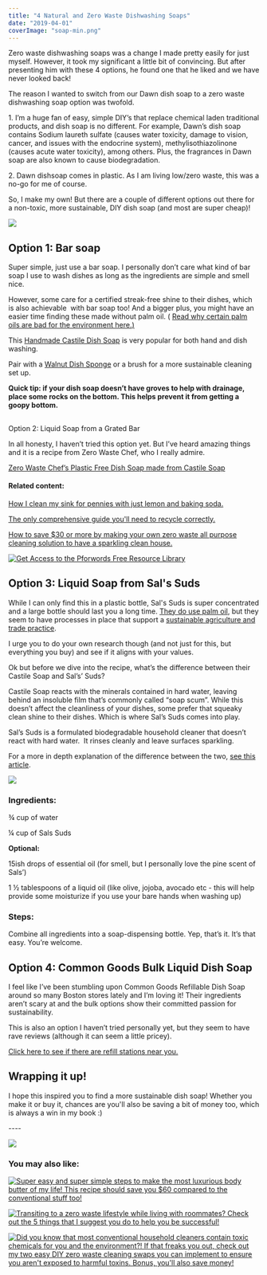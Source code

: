 ```yaml
---
title: "4 Natural and Zero Waste Dishwashing Soaps"
date: "2019-04-01"
coverImage: "soap-min.png"
---
```


Zero waste dishwashing soaps was a change I made pretty easily for just myself. However, it took my significant a little bit of convincing. But after presenting him with these 4 options, he found one that he liked and we have never looked back!

The reason I wanted to switch from our Dawn dish soap to a zero waste dishwashing soap option was twofold.

1\. I’m a huge fan of easy, simple DIY’s that replace chemical laden traditional products, and dish soap is no different. For example, Dawn’s dish soap contains Sodium laureth sulfate (causes water toxicity, damage to vision, cancer, and issues with the endocrine system), methylisothiazolinone (causes acute water toxicity), among others. Plus, the fragrances in Dawn soap are also known to cause biodegradation.

2\. Dawn dishsoap comes in plastic. As I am living low/zero waste, this was a no-go for me of course.

So, I make my own! But there are a couple of different options out there for a non-toxic, more sustainable, DIY dish soap (and most are super cheap)!

![](https://i2.wp.com/pforwords.com/wp-content/uploads/2019/03/soap-min.png?fit=1024%2C690)

## Option 1: Bar soap

Super simple, just use a bar soap. I personally don’t care what kind of bar soap I use to wash dishes as long as the ingredients are simple and smell nice.

However, some care for a certified streak-free shine to their dishes, which is also achievable  with bar soap too! And a bigger plus, you might have an easier time finding these made without palm oil. ( [Read why certain palm oils are bad for the environment here.](https://www.ecowatch.com/why-is-palm-oil-so-bad-1881907014.html)[)](https://www.ecowatch.com/why-is-palm-oil-so-bad-1881907014.html)  

This [Handmade Castile Dish Soap](https://earthhero.com/products/home/bestowed-essentials-handmade-castile-soap-dish-washing-block/?ref=pforwords) is very popular for both hand and dish washing.

Pair with a [Walnut Dish Sponge](http://earthhero.com/products/home/full-circle-walnut-scrubber-sponge/?ref=pforwords) or a brush for a more sustainable cleaning set up.

**Quick tip: if your dish soap doesn’t have groves to help with drainage, place some rocks on the bottom. This helps prevent it from getting a goopy bottom.**

##   
Option 2: Liquid Soap from a Grated Bar

In all honesty, I haven’t tried this option yet. But I’ve heard amazing things and it is a recipe from Zero Waste Chef, who I really admire.  

[Zero Waste Chef’s Plastic Free Dish Soap made from Castile Soap](https://zerowastechef.com/2014/06/20/diy-dish-soap/)

#### **Related content:**

[How I clean my sink for pennies with just lemon and baking soda.](https://pforwords.com/clean-sink-lemon-baking-soda/)

[The only comprehensive guide you'll need to recycle correctly.](https://pforwords.com/a-comprehensive-guide-to-recycling-correctly/)

[How to save $30 or more by making your own zero waste all purpose cleaning solution to have a sparkling clean house.](https://pforwords.com/zero-waste-cleaning-swaps/)

[![Get Access to the Pforwords Free Resource Library](images/FREE-RESOURCE-LIBRARY-min.png)](https://mailchi.mp/be227f5f5cdc/freeresources)

## Option 3: Liquid Soap from Sal's Suds

While I can only find this in a plastic bottle, Sal's Suds is super concentrated and a large bottle should last you a long time. [They do use palm oil](https://www.drbronner.com/media-center/press-release/dr-bronners-sources-certified-fair-trade-organic-palm-kernel-oil-ecuador/), but they seem to have processes in place that support a [sustainable agriculture and trade practice](https://www.drbronner.com/about/our-suppliers/projects-and-partnerships/).  

I urge you to do your own research though (and not just for this, but everything you buy) and see if it aligns with your values.  

Ok but before we dive into the recipe, what’s the difference between their Castile Soap and Sal’s’ Suds?  

Castile Soap reacts with the minerals contained in hard water, leaving behind an insoluble film that’s commonly called “soap scum”. While this doesn’t affect the cleanliness of your dishes, some prefer that squeaky clean shine to their dishes. Which is where Sal’s Suds comes into play.  

Sal’s Suds is a formulated biodegradable household cleaner that doesn’t react with hard water.  It rinses cleanly and leave surfaces sparkling.  

For a more in depth explanation of the difference between the two, [see this article](http://www.lisabronner.com/sal-suds-or-castile-soap-which-one-should-you-use/).  

![](images/My-Soap-Photo-min-792x1024.jpg)

### Ingredients:

¾ cup of water

¼ cup of Sals Suds  

**Optional:**

15ish drops of essential oil (for smell, but I personally love the pine scent of Sals’)

1 ½ tablespoons of a liquid oil (like olive, jojoba, avocado etc - this will help provide some moisturize if you use your bare hands when washing up)  

### Steps:

Combine all ingredients into a soap-dispensing bottle. Yep, that’s it. It’s that easy. You’re welcome.

## Option 4: Common Goods Bulk Liquid Dish Soap

I feel like I’ve been stumbling upon Common Goods Refillable Dish Soap around so many Boston stores lately and I’m loving it! Their ingredients aren’t scary at and the bulk options show their committed passion for sustainability.

This is also an option I haven’t tried personally yet, but they seem to have rave reviews (although it can seem a little pricey).

[Click here to see if there are refill stations near you.](https://www.commongoodandco.com/)

## Wrapping it up!

I hope this inspired you to find a more sustainable dish soap! Whether you make it or buy it, chances are you'll also be saving a bit of money too, which is always a win in my book :)

\----

![](https://i1.wp.com/pforwords.com/wp-content/uploads/2019/03/SOAP-pin-min.png?fit=684%2C1024)

### You may also like:

[![Super easy and super simple steps to make the most luxurious body butter of my life! This recipe should save you $60 compared to the conventional stuff too!](images/BODY-BUTTER-pin-min-684x1024.png)](https://pforwords.com/3-steps-make-whipped-body-butter/)

[![Transiting to a zero waste lifestyle while living with roommates? Check out the 5 things that I suggest you do to help you be successful!](images/Roommates-1-min-684x1024.png)](https://pforwords.com/living-zero-waste-with-roommates/)

[![Did you know that most conventional household cleaners contain toxic chemicals for you and the environment?! If that freaks you out, check out my two easy DIY zero waste cleaning swaps you can implement to ensure you aren't exposed to harmful toxins. Bonus, you'll also save money!](images/Cleaners-min-1-684x1024.png)](https://pforwords.com/zero-waste-cleaning-swaps/)

